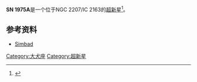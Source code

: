 {{Supernova
| name = SN 1975A
| image = 
| epoch = [[B2000.0|B2000.0]]
| type = S
| SNRtype = 未知
| host = [[NGC_2207|NGC 2207]]
| constellation = [[大犬座|大犬座]]
| ra = 06<sup>h</sup> 16<sup>m</sup> 26<sup>s</sup>
| dec = -21° 21' 24"
| gal = 228.676 -16.988
| discovery = ?
| iauc = 
| mag_v = +14.16
| distance =144,000,000 [[光年|ly]]
| progenitor = 未知
| progenitor_type = ?
| b-v = 未知
| notes = NGC 2207中唯一已知超新星
}}

'''SN 1975A'''是一个位于NGC 2207/IC 2163的[[超新星|超新星]]<ref>{{Cite web |url=http://www.osti.gov/energycitations/product.biblio.jsp?osti_id=7346853 |title=Energy Citations Database |accessdate=2012-02-05 |archive-date=2012-02-14 |archive-url=https://web.archive.org/web/20120214102238/http://www.osti.gov/energycitations/product.biblio.jsp?osti_id=7346853 |dead-url=no }}</ref>。

==参考资料==
*[http://simbad.u-strasbg.fr/simbad/sim-id?protocol=html&Ident=SN+1975A&NbIdent=1&Radius=2&Radius.unit=arcmin&submit=submit+id Simbad]{{Wayback|url=http://simbad.u-strasbg.fr/simbad/sim-id?protocol=html&Ident=SN+1975A&NbIdent=1&Radius=2&Radius.unit=arcmin&submit=submit+id |date=20160304001708 }}
{{reflist}}

[[Category:大犬座|Category:大犬座]]
[[Category:超新星|Category:超新星]]


{{star-stub}}